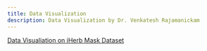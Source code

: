 ```yaml
---
title: Data Visualization
description: Data Visualization by Dr. Venkatesh Rajamanickam
---
```


[Data Visualiation on iHerb Mask Dataset](02_MaskEDA.ipynb)